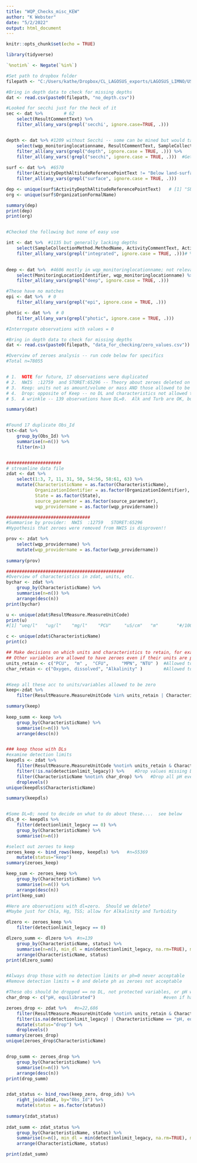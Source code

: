 ```yaml
---
title: "WQP_Checks_misc_KEW"
author: "K Webster"
date: "5/2/2022"
output: html_document
---
```


```r
knitr::opts_chunk$set(echo = TRUE)
```


```r
library(tidyverse)

`%notin%` <- Negate(`%in%`)
```


```r
#Set path to dropbox folder
filepath <- "C:/Users/kathe/Dropbox/CL_LAGOSUS_exports/LAGOSUS_LIMNO/US_NEW/"
```

```r

#Bring in depth data to check for missing depths
dat <- read.csv(paste0(filepath, "no_depth.csv"))


```

```r
#Looked for secchi just for the heck of it
sec <- dat %>%        # 62 
    select(ResultCommentText) %>% 
    filter_all(any_vars(grepl('secchi', ignore.case=TRUE, .))) 


depth <- dat %>% #1209 without Secchi -- some can be mined but would take work
    select(wqp_monitoringlocationname, ResultCommentText, SampleCollectionMethod.MethodIdentifier) %>%   #, ActivityCommentText)  
    filter_all(any_vars(grepl("depth", ignore.case = TRUE, .))) %>% 
    filter_all(any_vars(!grepl("secchi", ignore.case = TRUE, .)))  #Get rid of secchi 
   
surf <- dat %>%  #6570
    filter(ActivityDepthAltitudeReferencePointText != "Below land-surface datum") %>%  #column 16
    filter_all(any_vars(grepl("surface", ignore.case = TRUE, .))) 

dep <- unique(surf$ActivityDepthAltitudeReferencePointText)   # [1] "SURFACE" "Surface"
org <- unique(surf$OrganizationFormalName) 

summary(dep)
print(dep)
print(org)


#Checked the following but none of easy use

int <- dat %>%  #1135 but generally lacking depths
    select(SampleCollectionMethod.MethodName, ActivityCommentText, ActivityTypeCode, ResultCommentText ) %>% 
    filter_all(any_vars(grepl("integrated", ignore.case = TRUE, .)))# %>% 
    

deep <- dat %>%  #4606 mostly in wqp_monitoringlocationname; not relevant to samples
    select(MonitoringLocationIdentifier, wqp_monitoringlocationname) %>% 
    filter_all(any_vars(grepl("deep", ignore.case = TRUE, .))) 

#These have no matches
epi <- dat %>%  # 0
    filter_all(any_vars(grepl("epi", ignore.case = TRUE, .))) 

photic <- dat %>%  # 0
    filter_all(any_vars(grepl("photic", ignore.case = TRUE, .))) 


```
```r

#Interrogate observations with values = 0

#Bring in depth data to check for missing depths
dat <- read.csv(paste0(filepath, "data_for_checking/zero_values.csv"))

```


```r

#Overview of zeroes analysis -- run code below for specifics
#Total n=78055


# 1.  NOTE for future, 17 observations were duplicated
# 2.  NWIS  :12759  and STORET:65296 -- Theory about zeroes deleted on export not validated 
# 3.  Keep: units not as amount/volume or mass AND those allowed to be =0: alkalinity and D Oxygen AND w/DLs / n=55369
# 4.  Drop: opposite of Keep -- no DL and characteristics not allowed to be zero / n=22686
# 5.  A wrinkle -- 139 observations have DL=0.  Alk and Turb are OK, but Chl (12), Tot Hg (76) and TSS (1) might need to be deleted


```





```r

summary(dat)


#Found 17 duplicate Obs_Id
tst<-dat %>% 
    group_by(Obs_Id) %>% 
    summarise(n=n()) %>% 
    filter(n>1)


#####################
# streamline data file
zdat <- dat %>% 
    select(1:3, 7, 11, 31, 50, 54:56, 58:61, 63) %>% 
    mutate(CharacteristicName = as.factor(CharacteristicName),
           OrganizationIdentifier = as.factor(OrganizationIdentifier),
           State = as.factor(State),
           source_parameter = as.factor(source_parameter),
           wqp_providername = as.factor(wqp_providername))

################################
#Summarise by provider:  NWIS  :12759   STORET:65296  
#Hypothesis that zeroes were removed from NWIS is disproven!!

prov <- zdat %>% 
    select(wqp_providername) %>% 
    mutate(wqp_providername = as.factor(wqp_providername)) 
    
summary(prov)

#############################################
#Overview of characteristics in zdat, units, etc.
bychar <- zdat %>% 
    group_by(CharacteristicName) %>% 
    summarise(n=n()) %>% 
    arrange(desc(n))
print(bychar)

u <- unique(zdat$ResultMeasure.MeasureUnitCode)
print(u)
#[1] "ueq/l"   "ug/l"    "mg/l"    "PCU"     "uS/cm"   "m"       "#/100ml" "CFU"     "MPN"     "ng/l"    "pH"      "ppt"     "NTU" 

c <- unique(zdat$CharacteristicName)
print(c)

## Make decisions on which units and characteristics to retain, for example variables not per vol can't have zeroes
## Other variables are allowed to have zeroes even if their units are per vol
units_retain <- c("PCU",  "m" ,  "CFU",     "MPN", "NTU" )  #Allowed to have 0 values
char_retain <- c("Oxygen, dissolved", "Alkalinity" )        #Allowed to have 0 values but have per vol units


#Keep all these acc to units/variables allowed to be zero
keep<-zdat %>%   
    filter(ResultMeasure.MeasureUnitCode %in% units_retain | CharacteristicName %in% char_retain ) 

summary(keep)
    
keep_summ <- keep %>%     
    group_by(CharacteristicName) %>% 
    summarise(n=n()) %>% 
    arrange(desc(n))


### keep those with DLs
#examine detection limits
keepdls <- zdat %>% 
    filter(ResultMeasure.MeasureUnitCode %notin% units_retain & CharacteristicName %notin% char_retain ) %>% #Already kept
    filter(!is.na(detectionlimit_legacy)) %>%    #Drop values missing DLS
    filter(CharacteristicName %notin% char_drop) %>%   #Drop all pH even with det limit ?conductivity
    droplevels()
unique(keepdls$CharacteristicName)

summary(keepdls)


#Some DL=0; need to decide on what to do about these....  see below
dls_0 <- keepdls %>% 
    filter(detectionlimit_legacy == 0) %>% 
    group_by(CharacteristicName) %>% 
    summarise(n=n())

#select out zeroes to keep
zeroes_keep <- bind_rows(keep, keepdls) %>%   #n=55369
    mutate(status="keep")
summary(zeroes_keep)    

keep_sum <- zeroes_keep %>% 
    group_by(CharacteristicName) %>% 
    summarise(n=n()) %>% 
    arrange(desc(n))
print(keep_sum)


```


```r

#Here are observations with dl=zero.  Should we delete?
#Maybe just for Chla, Hg, TSS; allow for Alkalinity and Turbidity

dlzero <- zeroes_keep %>% 
    filter(detectionlimit_legacy == 0)

dlzero_summ <- dlzero %>%  #n=139
    group_by(CharacteristicName, status) %>% 
    summarise(n=n(), min_dl = min(detectionlimit_legacy, na.rm=TRUE), max_dl=max(detectionlimit_legacy, na.rm=TRUE)) %>% 
    arrange(CharacteristicName, status)
print(dlzero_summ)



```



```r

#Always drop those with no detection limits or ph=0 never acceptable
#Remove detection limits = 0 and delete ph as zeroes not acceptable

#These obs should be dropped == no DL, not protected variables, or pH with or without DL
char_drop <- c("pH, equilibrated")                          #even if have dl cannot have 0?conductivity....

zeroes_drop <- zdat %>%   #n=22,686
    filter(ResultMeasure.MeasureUnitCode %notin% units_retain & CharacteristicName %notin% char_retain ) %>% 
    filter(is.na(detectionlimit_legacy) | CharacteristicName == "pH, equilibrated") %>%  
    mutate(status="drop") %>% 
    droplevels()
summary(zeroes_drop)
unique(zeroes_drop$CharacteristicName)


drop_summ <- zeroes_drop %>% 
    group_by(CharacteristicName) %>% 
    summarise(n=n()) %>% 
    arrange(desc(n))
print(drop_summ)



```

```r

zdat_status <- bind_rows(keep_zero, drop_ids) %>% 
    right_join(zdat, by="Obs_Id") %>% 
    mutate(status = as.factor(status))
  
summary(zdat_status)  
    
zdat_summ <- zdat_status %>% 
    group_by(CharacteristicName, status) %>% 
    summarise(n=n(), min_dl = min(detectionlimit_legacy, na.rm=TRUE), max_dl=max(detectionlimit_legacy, na.rm=TRUE)) %>% 
    arrange(CharacteristicName, status)

print(zdat_summ)




```


